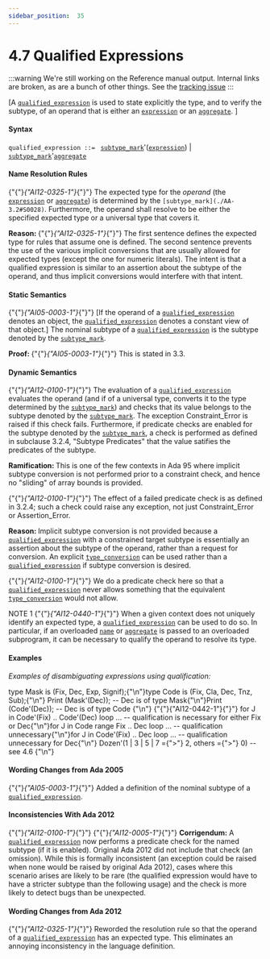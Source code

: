 ---
sidebar_position:  35
---

# 4.7  Qualified Expressions

:::warning
We're still working on the Reference manual output.  Internal links are broken,
as are a bunch of other things.
See the [tracking issue](https://github.com/ada-lang-io/ada-lang-io/issues/20)
:::


<p>[A <code><a href="./AA-4.7#S0163">qualified_expression</a></code> is used to state explicitly the type, and to verify the subtype, of an operand that is either an <code><a href="./AA-4.4#S0132">expression</a></code> or an <code><a href="./AA-4.3#S0106">aggregate</a></code>. ]</p>

#### Syntax

<p><code>qualified_expression</code><a id="S0163"></a><code> ::= </code>   <code><a href="./AA-3.2#S0028">subtype_mark</a></code>'(<code><a href="./AA-4.4#S0132">expression</a></code>) | <code><a href="./AA-3.2#S0028">subtype_mark</a></code>'<code><a href="./AA-4.3#S0106">aggregate</a></code></p>

#### Name Resolution Rules

<p>{"{"}<em>{"AI12-0325-1"}</em>{"}"} The expected type for the <em>operand</em> (the <code><a href="./AA-4.4#S0132">expression</a></code> or <code><a href="./AA-4.3#S0106">aggregate</a></code>) is determined by the <code>[subtype_mark](./AA-3.2#S0028)</code>. Furthermore, the operand shall resolve to be either the specified expected type or a universal type that covers it. </p>
<p><strong>Reason: </strong>{"{"}<em>{"AI12-0325-1"}</em>{"}"} The first sentence defines the expected type for rules that assume one is defined. The second sentence prevents the use of the various implicit conversions that are usually allowed for expected types (except the one for numeric literals). The intent is that a qualified expression is similar to an assertion about the subtype of the operand, and thus implicit conversions would interfere with that intent. </p>

#### Static Semantics

<p>{"{"}<em>{"AI05-0003-1"}</em>{"}"} [If the operand of a <code><a href="./AA-4.7#S0163">qualified_expression</a></code> denotes an object, the <code><a href="./AA-4.7#S0163">qualified_expression</a></code> denotes a constant view of that object.] The nominal subtype of a <code><a href="./AA-4.7#S0163">qualified_expression</a></code> is the subtype denoted by the <code><a href="./AA-3.2#S0028">subtype_mark</a></code>. </p>
<p><strong>Proof: </strong>{"{"}<em>{"AI05-0003-1"}</em>{"}"} This is stated in 3.3. </p>

#### Dynamic Semantics

<p>{"{"}<em>{"AI12-0100-1"}</em>{"}"} The evaluation of a <code><a href="./AA-4.7#S0163">qualified_expression</a></code> evaluates the operand (and if of a universal type, converts it to the type determined by the <code><a href="./AA-3.2#S0028">subtype_mark</a></code>) and checks that its value belongs to the subtype denoted by the <code><a href="./AA-3.2#S0028">subtype_mark</a></code>. The exception Constraint_Error is raised if this check fails. Furthermore, if predicate checks are enabled for the subtype denoted by the <code><a href="./AA-3.2#S0028">subtype_mark</a></code>, a check is performed as defined in subclause 3.2.4, "Subtype Predicates" that the value satifies the predicates of the subtype. </p>
<p><strong>Ramification: </strong>This is one of the few contexts in Ada 95 where implicit subtype conversion is not performed prior to a constraint check, and hence no "sliding" of array bounds is provided.</p>
<p>{"{"}<em>{"AI12-0100-1"}</em>{"}"} The effect of a failed predicate check is as defined in 3.2.4; such a check could raise any exception, not just Constraint_Error or Assertion_Error. </p>
<p><strong>Reason: </strong>Implicit subtype conversion is not provided because a <code><a href="./AA-4.7#S0163">qualified_expression</a></code> with a constrained target subtype is essentially an assertion about the subtype of the operand, rather than a request for conversion. An explicit <code><a href="./AA-4.6#S0162">type_conversion</a></code> can be used rather than a <code><a href="./AA-4.7#S0163">qualified_expression</a></code> if subtype conversion is desired.</p>
<p>{"{"}<em>{"AI12-0100-1"}</em>{"}"} We do a predicate check here so that a <code><a href="./AA-4.7#S0163">qualified_expression</a></code> never allows something that the equivalent <code><a href="./AA-4.6#S0162">type_conversion</a></code> would not allow. </p>
<p>NOTE 1   {"{"}<em>{"AI12-0440-1"}</em>{"}"} When a given context does not uniquely identify an expected type, a <code><a href="./AA-4.7#S0163">qualified_expression</a></code> can be used to do so. In particular, if an overloaded <code><a href="./AA-4.1#S0091">name</a></code> or <code><a href="./AA-4.3#S0106">aggregate</a></code> is passed to an overloaded subprogram, it can be necessary to qualify the operand to resolve its type. </p>

#### Examples

<p><em>Examples of disambiguating expressions using qualification:</em> </p>
<CodeBlock>
type Mask is (Fix, Dec, Exp, Signif);{"\n"}type Code is (Fix, Cla, Dec, Tnz, Sub);{"\n"}
</CodeBlock>

<CodeBlock>
Print (Mask'(Dec));  --  Dec is of type Mask{"\n"}Print (Code'(Dec));  --  Dec is of type Code {"\n"}
</CodeBlock>

<CodeBlock>
{"{"}{"AI12-0442-1"}{"}"} for J in Code'(Fix) .. Code'(Dec) loop ... -- qualification is necessary for either Fix or Dec{"\n"}for J in Code range Fix .. Dec loop ...    -- qualification unnecessary{"\n"}for J in Code'(Fix) .. Dec loop ...        -- qualification unnecessary for Dec{"\n"}
</CodeBlock>

<CodeBlock>
Dozen'(1 | 3 | 5 | 7 ={">"} 2, others ={">"} 0) -- see 4.6 {"\n"}
</CodeBlock>


#### Wording Changes from Ada 2005

<p>{"{"}<em>{"AI05-0003-1"}</em>{"}"} Added a definition of the nominal subtype of a <code><a href="./AA-4.7#S0163">qualified_expression</a></code>. </p>

#### Inconsistencies With Ada 2012

<p>{"{"}<em>{"AI12-0100-1"}</em>{"}"} {"{"}<em>{"AI12-0005-1"}</em>{"}"} <strong>Corrigendum:</strong> A <code><a href="./AA-4.7#S0163">qualified_expression</a></code> now performs a predicate check for the named subtype (if it is enabled). Original Ada 2012 did not include that check (an omission). While this is formally inconsistent (an exception could be raised when none would be raised by original Ada 2012), cases where this scenario arises are likely to be rare (the qualified expression would have to have a stricter subtype than the following usage) and the check is more likely to detect bugs than be unexpected. </p>

#### Wording Changes from Ada 2012

<p>{"{"}<em>{"AI12-0325-1"}</em>{"}"} Reworded the resolution rule so that the operand of a <code><a href="./AA-4.7#S0163">qualified_expression</a></code> has an expected type. This eliminates an annoying inconsistency in the language definition. </p>
